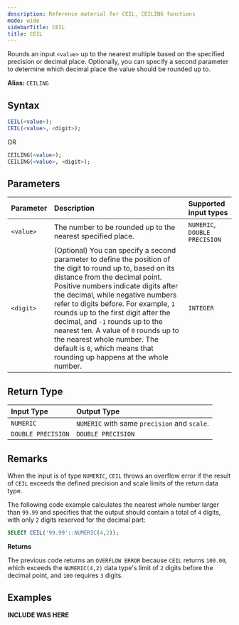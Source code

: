 ```yaml
---
description: Reference material for CEIL, CEILING functions
mode: wide
sidebarTitle: CEIL
title: CEIL
---
```



Rounds an input `<value>` up to the nearest multiple based on the specified precision or decimal place. Optionally, you can specify a second parameter to determine which decimal place the value should be rounded up to.


**Alias:** `CEILING`

## Syntax

```sql
CEIL(<value>);
CEIL(<value>, <digit>);
```

OR

```sql
CEILING(<value>);
CEILING(<value>, <digit>);
```

## Parameters

| Parameter | Description                                                                                                                                                                                                                                                            | Supported input types         |
| :-------- | :--------------------------------------------------------------------------------------------------------------------------------------------------------------------------------------------------------------------------------------------------------------------- | :---------------------------- |
| `<value>` | The number to be rounded up to the nearest specified place.                                                                                                                                                                                                                                         | `NUMERIC`, `DOUBLE PRECISION` |
| `<digit>` | (Optional) You can specify a second parameter to define the position of the digit to round up to, based on its distance from the decimal point. Positive numbers indicate digits after the decimal, while negative numbers refer to digits before. For example, `1` rounds up to the first digit after the decimal, and `-1` rounds up to the nearest ten. A value of `0` rounds up to the nearest whole number. The default is `0`, which means that rounding up happens at the whole number. | `INTEGER`                     |


## Return Type

| Input Type         | Output Type                                 |
| :----------------- | :------------------------------------------ |
| `NUMERIC`          | `NUMERIC` with same `precision` and `scale`. |
| `DOUBLE PRECISION` | `DOUBLE PRECISION`                          |

## Remarks

When the input is of type `NUMERIC`, `CEIL` throws an overflow error if the result of `CEIL` exceeds the defined precision and scale limits of the return data type.

The following code example calculates the nearest whole number larger than `99.99` and specifies that the output should contain a total of `4` digits, with only `2` digits reserved for the decimal part:

```sql
SELECT CEIL('99.99'::NUMERIC(4,2));
```

**Returns** 

The previous code returns an `OVERFLOW ERROR` because `CEIL` returns `100.00`, which exceeds the `NUMERIC(4,2)` data type's limit of `2` digits before the decimal point, and `100` requires `3` digits.

## Examples

**INCLUDE WAS HERE**

